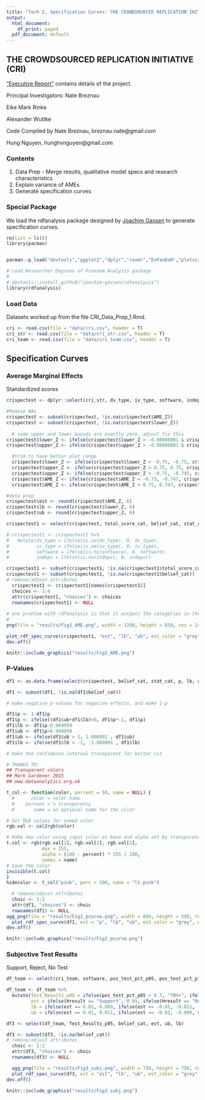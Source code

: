 ```yaml
---
title: "Tech 2, Specification Curves: THE CROWDSOURCED REPLICATION INITIATIVE (CRI)"
output:
  html_document:
    df_print: paged
  pdf_document: default
---
```


## THE CROWDSOURCED REPLICATION INITIATIVE (CRI)
   <a href=https://osf.io/preprints/socarxiv/6j9qb/>"Executive Report"</a> contains details of the project.

Principal Investigators:
   Nate Breznau
   
   Eike Mark Rinke
   
   Alexander Wuttke


Code Compiled by 
   Nate Breznau, breznau.nate@gmail.com
   
   Hung Nguyen, hunghvnguyen@gmail.com

### Contents
   1. Data Prep - Merge results, qualitative model specs and research characteristics
   2. Explain variance of AMEs
   3. Generate specification curves

### Special Package
   We load the rdfanalysis package designed by <a href=https://joachim-gassen.github.io/rdfanalysis/>Joachim Gassen</a> to generate specification curves.
   
   

```r
rm(list = ls())
library(pacman)


pacman::p_load("devtools","ggplot2","dplyr","readr","ExPanDaR","plotscale","lattice","tidyr","mlogit","knitr","ragg")

# Load Researcher Degrees of Freedom Analysis package
#  
# devtools::install_github("joachim-gassen/rdfanalysis")
library(rdfanalysis)


```


### Load Data

Datasets worked up from the file CRI_Data_Prep_1.Rmd. 


```r
cri <- read.csv(file = "data/cri.csv", header = T)
cri_str <- read.csv(file = "data/cri_str.csv", header = T)
cri_team <- read.csv(file = "data/cri_team.csv", header = T)

```


## Specification Curves

### Average Marginal Effects

Standardized scores

```r


crispectest <- dplyr::select(cri_str, dv_type, iv_type, software, indepv, mator, dichotomize, twowayfe, cluster_any, Jobs:Scale,  w1985:w2016, p, AME_Z, lower_Z, upper_Z, id, eeurope, allavailable, mlm_any, Hresult, total_score_cat, belief_cat, stat_cat, topic_cat, u_teamid)

#Remove NAs
crispectest <- subset(crispectest, !is.na(crispectest$AME_Z))
crispectest <- subset(crispectest, !is.na(crispectest$lower_Z))
  
  # some upper and lower bounds are exactly zero, adjust fix this
crispectest$lower_Z <- ifelse(crispectest$lower_Z > -0.00000001 & crispectest$lower_Z < 0.00000001, -0.0001, crispectest$lower_Z)
crispectest$upper_Z <- ifelse(crispectest$upper_Z > -0.00000001 & crispectest$upper_Z < 0.00000001, 0.0001, crispectest$upper_Z)

  #trim to have better plot range
  crispectest$lower_Z <- ifelse(crispectest$lower_Z < -0.75, -0.75, crispectest$lower_Z)
  crispectest$upper_Z <- ifelse(crispectest$upper_Z > 0.75, 0.75, crispectest$upper_Z)
  crispectest$upper_Z <- ifelse(crispectest$upper_Z < -0.75, -0.745, crispectest$upper_Z)
  crispectest$AME_Z <- ifelse(crispectest$AME_Z < -0.75, -0.747, crispectest$AME_Z)
  crispectest$AME_Z <- ifelse(crispectest$AME_Z > 0.75, 0.747, crispectest$AME_Z)

#data prep
crispectest$est <- round(crispectest$AME_Z, 6)
crispectest$lb <- round(crispectest$lower_Z, 6)
crispectest$ub <- round(crispectest$upper_Z, 6)

crispectest1 <- select(crispectest, total_score_cat, belief_cat, stat_cat, topic_cat, indepv, est, lb, ub)

# crispectest1 <- crispectest1 %>%
#   mutate(dv_type = ifelse(is.na(dv_type), 0, dv_type),
#          iv_type = ifelse(is.na(iv_type), 0, iv_type),
#          software = ifelse(is.na(software), 0, software),
#          indepv = ifelse(is.na(indepv), 0, indepv))

crispectest1 <- subset(crispectest1, !is.na(crispectest1$total_score_cat))
crispectest1 <- subset(crispectest1, !is.na(crispectest1$belief_cat))
# remove/adjust attributes
  crispectest1 <- crispectest1[names(crispectest1)]
  choices <- 1:4
  attr(crispectest1, "choices") <- choices
  rownames(crispectest1) <- NULL
  
# one problem with rdfanalysis is that it outputs the categories in the order they appear in the data, therefore we have to reor
#
png(file = "results/Fig1_AME.png", width = 1200, height = 850, res = 144)

plot_rdf_spec_curve(crispectest1, "est", "lb", "ub", est_color = "grey", est_color_signeg = "red", est_color_sigpos = "blue", lower_to_upper = 1.5, est_label = "Average Marginal Effects\n(standardized)", choice_ind_point = F, pt_size = 0.3, ribbon = T)
dev.off()

knitr::include_graphics("results/Fig1_AME.png")
```


### P-Values


```r
df1 <- as.data.frame(select(crispectest, belief_cat, stat_cat, p, lb, ub))

df1 <- subset(df1, !is.na(df1$belief_cat))

# make negative p-values for negative effects, and make 1-p

df1$p <- 1-df1$p
df1$p <- ifelse((df1$ub+df1$lb)<0, df1$p*-1, df1$p)
df1$lb <- df1$p-0.949999
df1$ub <- df1$p+0.949999
df1$ub <- ifelse(df1$ub > 1, 1.000001 , df1$ub)
df1$lb <- ifelse(df1$lb < -1, -1.000001 , df1$lb)

# make the confidence interval transparent for better viz

# THANKS TO:
## Transparent colors
## Mark Gardener 2015
## www.dataanalytics.org.uk

t_col <- function(color, percent = 50, name = NULL) {
  #      color = color name
  #    percent = % transparency
  #       name = an optional name for the color

# Get RGB values for named color
rgb.val <- col2rgb(color)

# Make new color using input color as base and alpha set by transparency
t.col <- rgb(rgb.val[1], rgb.val[2], rgb.val[3],
             max = 255,
             alpha = (100 - percent) * 255 / 100,
             names = name)
# Save the color
invisible(t.col)
}
hidecolor <- t_col("pink", perc = 100, name = "lt.pink")

  # remove/adjust attributes
  choic <- 1:2
  attr(df1, "choices") <- choic
  rownames(df1) <- NULL
agg_png(file = "results/Fig2_pcurve.png", width = 800, height = 500, res = 144)
  plot_rdf_spec_curve(df1, est = "p", "lb", "ub", est_color = "grey", est_color_signeg = "red",  choice_ind_point = F, ribbon_color = hidecolor, lower_to_upper = 1, est_label = "Confidence Level\n(p<0.05)", ribbon = F)
dev.off()

knitr::include_graphics("results/Fig2_pcurve.png")

```
### Subjective Test Results

Support, Reject, No Test


```r
df_team <- select(cri_team, software, pos_test_pct_p05, pos_test_pct_p10, belief_cat, stat_cat, topic_cat, total_score_cat, Hresult)

df_team <- df_team %>%
  mutate(Test_Results_p05 = ifelse(pos_test_pct_p05 > 0.7, "70%+", ifelse(pos_test_pct_p05 > 0.5, "50-70%", ifelse(pos_test_pct_p05 > 0.25, "25-50%", "25%-"))),
         est = ifelse(Hresult == "Support", 0.01, ifelse(Hresult == "Reject", -0.01, 0)),
         lb = ifelse(est == 0.01, 0.009, ifelse(est == -0.01, -0.011, -0.01)),
         ub = ifelse(est == 0.01, 0.011, ifelse(est == -0.01, -0.009, 0.01)))

df3 <- select(df_team, Test_Results_p05, belief_cat, est, ub, lb)

df3 <- subset(df3, !is.na(belief_cat))
# remove/adjust attributes
  choic <- 1:2
  attr(df3, "choices") <- choic
  rownames(df3) <- NULL

  agg_png(file = "results/Fig3_subj.png", width = 750, height = 750, res = 144)
  plot_rdf_spec_curve(df3, est = "est", "lb", "ub", est_color = "grey", est_color_signeg = "red",  choice_ind_point = F, ribbon_color = hidecolor, pt_size = .5, lower_to_upper = 2, est_label = "Hypothesis Test", ribbon = F)
dev.off()

knitr::include_graphics("results/Fig3_subj.png")
  
```



